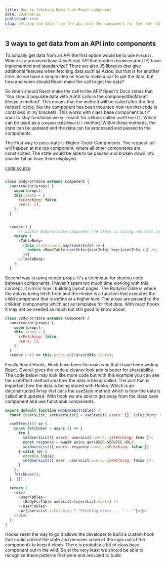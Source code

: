 ```yaml
---
title: How to fetching Data from React component
date: 2020-09-22
published: true
slug: Getting the data from the api into the component for the user to use
---
```


## 3 ways to get data from an API into components

To actually get data from an API the first option would be to use `Fetch()`. Which is a promised base JavaScript API that modern browsers(not IE) have implemented and standardize? There are also JS libraries that give additional features when fetching data such as Axios. but that is for another time. So we have a simple idea on how to make a call to get the data, but how and when should React make the call to get the data?

So when should React make the call to the API? React's Docs states that 'You should populate data with AJAX calls in the componentDidMount lifecycle method'. This means that the method will be called after the first render() cycle, like the component has been mounted now run that code is contained in my brackets. This works with class base component but if want to stay functional we will reach for a Hook called `useEffect()`. Which can be used as a `componentDidMount()` method. Within these methods, the state can be updated and the data can be processed and passed to the components.

The First way to pass state is Higher-Order Components. The request call will happen at the top component, where all other components are constructed. The state would be able to be passed and broken down into smaller bit an have them displayed.

[code source ](https://github.com/matterholt/react_fetch/blob/master/README.md)

```js

class BodyForTable extends Component {
  constructor(props) {
    super(props);
    this.state = {
      isFetching: false,
      users: [],
    };
  }


  render() {
      // within BodyForTable component the state is living and with in the map method the state is passing to other // comps to handle the display
    return (
      <TableBody>
        {this.state.users.map((userInfo) => {
          return <RowsTable userInfo={userInfo} key={userInfo.id} />;
        })}
      </TableBody>
    );
  }

```

Second way is using render props. It's a technique for sharing code between components. I haven't spent too much time working with this concept. It similar how I building layout pages. The BodyForTable is where the data is being fetch from and the render is a function that executes the child component that is define at a higher level.The props are passed to the children components which act as templates for that data. With react hooks it may not be needed as much but still good to know about.

```js
class BodyForTable extends Component {
  constructor(props) {
    super(props);
    this.state = {
      isFetching: false,
      users: [],
    };
  }
  render = () => this.props.children(this.state);

```

Finally React Hooks, Hook have been the main way that I have been writing React. Overall gives the code a cleaner look and is better for shareability. The code below may look like more code but with this example you can see the useEffect method and how the data is being called. The part that is important how the data is being stored with Hooks. Which is an deconstructed Array that calls the useState method which is how the data is called and updated. With hook we are able to get away from the class base component and use functional components.

```js
export default function HooksReactTable() {
  const [usersList, setUsersList] = useState({ users: [], isFetching: false });

  useEffect(() => {
    const fetchUser = async () => {
      try {
        setUsersList({ users: usersList.users, isFetching: true });
        const response = await axios.get(USER_SERVICE_URL);
        setUsersList({ users: response.data, isFetching: false });
      } catch (e) {
        console.log(e);
        setUsersList({ user: usersList.users, isFetching: false });
      }
    };
    fetchUser();
  }, []);

  return (
    <div>
      <UserTables>
        <BodyForTable userList={usersList.users} />
      </UserTables>
      <p>{usersList.isFetching ? "Fetching Users ... " : ""}</p>
    </div>
  );
}
```

Hooks seem the way to go it allows the developer to build a custom hook that could control the state and removes some of the logic out of the components to keep it clean. There is probably a bit of class base component out in the wild, So at the very least we should be able to recognize these patterns that were and are used to build.
